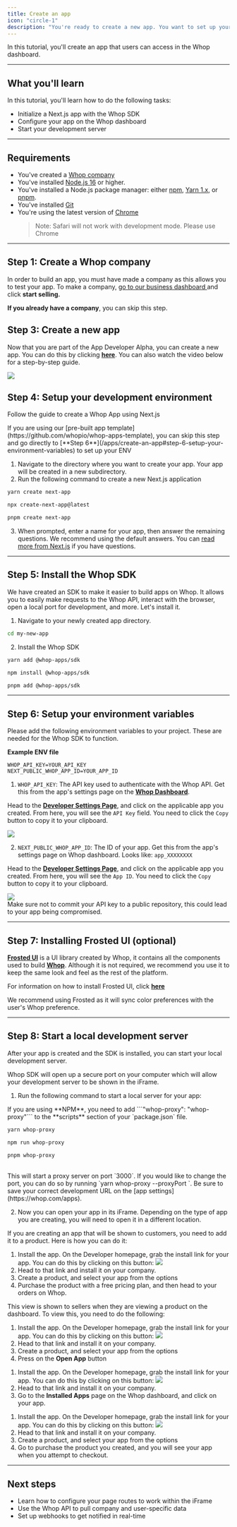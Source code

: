 ```yaml
---
title: Create an app
icon: "circle-1"
description: "You're ready to create a new app. You want to set up your development environment so that you can start coding."
---
```


In this tutorial, you'll create an app that users can access in the Whop dashboard.

---

## What you'll learn

In this tutorial, you'll learn how to do the following tasks:

- Initialize a Next.js app with the Whop SDK
- Configure your app on the Whop dashboard
- Start your development server

---

## Requirements

- You've created a [Whop company](https://dash.whop.com/)
- You've installed [Node.js 16](https://nodejs.org/en/download/) or higher.
- You've installed a Node.js package manager: either [npm](https://www.npmjs.com/get-npm), [Yarn 1.x](https://classic.yarnpkg.com/lang/en/docs/install), or [pnpm](https://pnpm.io/installation).
- You've installed [Git](https://git-scm.com/)
- You're using the latest version of [Chrome](https://www.google.com/chrome/)
  > Note: Safari will not work with development mode. Please use Chrome

---

## Step 1: Create a Whop company

In order to build an app, you must have made a company as this allows you to test your app. To make a company, [go to our business dashboard ](https://whop.com/sell/) and click **start selling.**

<Check>**If you already have a company**, you can skip this step.</Check>

## Step 3: Create a new app

Now that you are part of the App Developer Alpha, you can create a new app. You can do this by clicking [**here**](https://whop.com/apps). You can also watch the video below for a step-by-step guide.

<Frame>
  <img src="https://imgur.com/vKfHQiF.gif" />
</Frame>

## Step 4: Setup your development environment

Follow the guide to create a Whop App using Next.js

<Note>
  If you are using our [pre-built app
  template](https://github.com/whopio/whop-apps-template), you can skip this
  step and go directly to [**Step
  6**](/apps/create-an-app#step-6-setup-your-environment-variables) to set up
  your ENV
</Note>

1. Navigate to the directory where you want to create your app. Your app will be created in a new subdirectory.
2. Run the following command to create a new Next.js application

<CodeGroup>

```bash yarn
yarn create next-app
```

```bash npm
npx create-next-app@latest
```

```bash pnpm
pnpm create next-app
```

</CodeGroup>

3. When prompted, enter a name for your app, then answer the remaining questions. We recommend using the default answers. You can [read more from Next.js](https://nextjs.org/docs/pages/api-reference/create-next-app) if you have questions.

---

## Step 5: Install the Whop SDK

We have created an SDK to make it easier to build apps on Whop. It allows you to easily make requests to the Whop API, interact with the browser, open a local port for development, and more. Let's install it.

1. Navigate to your newly created app directory.

```bash
cd my-new-app
```

2. Install the Whop SDK

<CodeGroup>

```bash yarn
yarn add @whop-apps/sdk
```

```bash npm
npm install @whop-apps/sdk
```

```bash pnpm
pnpm add @whop-apps/sdk
```

</CodeGroup>

---

## Step 6: Setup your environment variables

Please add the following environment variables to your project. These are needed for the Whop SDK to function.

**Example ENV file**

```env .env.local
WHOP_API_KEY=YOUR_API_KEY
NEXT_PUBLIC_WHOP_APP_ID=YOUR_APP_ID
```

1. `WHOP_API_KEY`: The API key used to authenticate with the Whop API. Get this from the app's settings page on the [**Whop Dashboard**](https://whop.com/apps).

<Accordion title="How to get WHOP_API_KEY" >

Head to the [**Developer Settings Page**](https://whop.com/apps), and click on the applicable app you created. From here, you will see the `API Key` field. You need to click the `Copy` button to copy it to your clipboard.

<Frame>
  <img src="https://imgur.com/g6UIIj4.png" />
</Frame>

</Accordion>

2. `NEXT_PUBLIC_WHOP_APP_ID`: The ID of your app. Get this from the app's settings page on Whop dashboard. Looks like: `app_XXXXXXXX`

<Accordion title="How to get NEXT_PUBLIC_WHOP_APP_ID" >

Head to the [**Developer Settings Page**](https://whop.com/apps), and click on the applicable app you created. From here, you will see the `App ID`. You need to click the `Copy` button to copy it to your clipboard.

<Frame>
  <img src="https://imgur.com/KcdiZ9c.png" />
</Frame>

</Accordion>

<br />

<Tip>
  Make sure not to commit your API key to a public repository, this could lead
  to your app being compromised.
</Tip>

---

## Step 7: Installing Frosted UI (optional)

[**Frosted UI**](https://storybook.whop.com) is a UI library created by Whop, it contains all the components used to build [**Whop**](https://whop.com). Although it is not required, we recommend you use it to keep the same look and feel as the rest of the platform.

For information on how to install Frosted UI, click [**here**](https://github.com/whopio/frosted-ui)

<Tip>
  We recommend using Frosted as it will sync color preferences with the user's
  Whop preference.
</Tip>

---

## Step 8: Start a local development server

After your app is created and the SDK is installed, you can start your local development server.

Whop SDK will open up a secure port on your computer which will allow your development server to be shown in the iFrame.

1. Run the following command to start a local server for your app:

<Note>
  If you are using **NPM**, you need to add ```"whop-proxy": "whop-proxy"``` to
  the **scripts** section of your `package.json` file.
</Note>

<CodeGroup>

```bash yarn
yarn whop-proxy
```

```bash npm
npm run whop-proxy
```

```bash pnpm
pnpm whop-proxy
```

</CodeGroup>

<br />

<Tip>
This will start a proxy server on port `3000`. If you would like to change the port, you can do so by running `yarn whop-proxy --proxyPort <port>`. Be sure to save your correct development URL on the [app settings](https://whop.com/apps).

</Tip>

2. Now you can open your app in its iFrame. Depending on the type of app you are creating, you will need to open it in a different location.

<AccordionGroup>

<Accordion title="Customer View">

If you are creating an app that will be shown to customers, you need to add it to a product. Here is how you can do it:

1. Install the app. On the Developer homepage, grab the install link for your app. You can do this by clicking on this button:
   <Frame>
     <img src="https://imgur.com/iNPkf9g.jpeg" />
   </Frame>
2. Head to that link and install it on your company.
3. Create a product, and select your app from the options
4. Purchase the product with a free pricing plan, and then head to your orders on Whop.

</Accordion>

<Accordion title="Seller Product View" >

This view is shown to sellers when they are viewing a product on the dashboard. To view this, you need to do the following:

1. Install the app. On the Developer homepage, grab the install link for your app. You can do this by clicking on this button:
   <Frame>
     <img src="https://imgur.com/iNPkf9g.jpeg" />
   </Frame>
2. Head to that link and install it on your company.
3. Create a product, and select your app from the options
4. Press on the **Open App** button

</Accordion>

<Accordion title="Seller View" >

1. Install the app. On the Developer homepage, grab the install link for your app. You can do this by clicking on this button:
   <Frame>
     <img src="https://imgur.com/iNPkf9g.jpeg" />
   </Frame>
2. Head to that link and install it on your company.
3. Go to the **Installed Apps** page on the Whop dashboard, and click on your app.

</Accordion>

<Accordion title="Checkout View">

1. Install the app. On the Developer homepage, grab the install link for your app. You can do this by clicking on this button:
   <Frame>
     <img src="https://imgur.com/iNPkf9g.jpeg" />
   </Frame>
2. Head to that link and install it on your company.
3. Create a product, and select your app from the options
4. Go to purchase the product you created, and you will see your app when you attempt to checkout.

</Accordion>

</AccordionGroup>

---

## Next steps

- Learn how to configure your page routes to work within the iFrame
- Use the Whop API to pull company and user-specific data
- Set up webhooks to get notified in real-time
